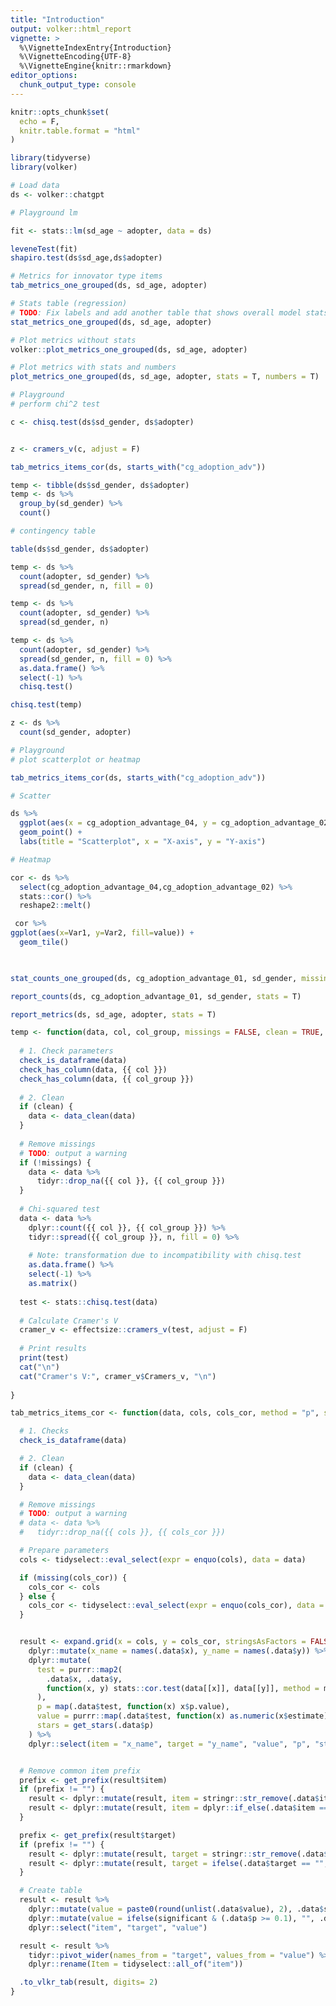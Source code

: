 ```yaml
---
title: "Introduction"
output: volker::html_report
vignette: >
  %\VignetteIndexEntry{Introduction}
  %\VignetteEncoding{UTF-8}
  %\VignetteEngine{knitr::rmarkdown}
editor_options: 
  chunk_output_type: console
---
```


```r
knitr::opts_chunk$set(
  echo = F,
  knitr.table.format = "html"
)

library(tidyverse)
library(volker)
```

```r

# Load data 
ds <- volker::chatgpt

# Playground lm 

fit <- stats::lm(sd_age ~ adopter, data = ds)

leveneTest(fit)
shapiro.test(ds$sd_age,ds$adopter)

# Metrics for innovator type items 
tab_metrics_one_grouped(ds, sd_age, adopter)

# Stats table (regression)
# TODO: Fix labels and add another table that shows overall model stats (e.g.R^2)
stat_metrics_one_grouped(ds, sd_age, adopter)

# Plot metrics without stats 
volker::plot_metrics_one_grouped(ds, sd_age, adopter)

# Plot metrics with stats and numbers
plot_metrics_one_grouped(ds, sd_age, adopter, stats = T, numbers = T)

```


```r

# Playground 
# perform chi^2 test 

c <- chisq.test(ds$sd_gender, ds$adopter)


z <- cramers_v(c, adjust = F)

tab_metrics_items_cor(ds, starts_with("cg_adoption_adv"))

temp <- tibble(ds$sd_gender, ds$adopter)
temp <- ds %>% 
  group_by(sd_gender) %>% 
  count()

# contingency table 

table(ds$sd_gender, ds$adopter)

temp <- ds %>%
  count(adopter, sd_gender) %>% 
  spread(sd_gender, n, fill = 0) 

temp <- ds %>%
  count(adopter, sd_gender) %>% 
  spread(sd_gender, n) 

temp <- ds %>%
  count(adopter, sd_gender) %>% 
  spread(sd_gender, n, fill = 0) %>%  
  as.data.frame() %>%
  select(-1) %>% 
  chisq.test()

chisq.test(temp)

z <- ds %>%  
  count(sd_gender, adopter)

# Playground 
# plot scatterplot or heatmap 

tab_metrics_items_cor(ds, starts_with("cg_adoption_adv"))

# Scatter

ds %>% 
  ggplot(aes(x = cg_adoption_advantage_04, y = cg_adoption_advantage_02)) +
  geom_point() +
  labs(title = "Scatterplot", x = "X-axis", y = "Y-axis")

# Heatmap

cor <- ds %>% 
  select(cg_adoption_advantage_04,cg_adoption_advantage_02) %>% 
  stats::cor() %>% 
  reshape2::melt()

 cor %>% 
ggplot(aes(x=Var1, y=Var2, fill=value)) + 
  geom_tile()
  



```


```r

stat_counts_one_grouped(ds, cg_adoption_advantage_01, sd_gender, missings= T)

report_counts(ds, cg_adoption_advantage_01, sd_gender, stats = T)

report_metrics(ds, sd_age, adopter, stats = T)

```


```r
temp <- function(data, col, col_group, missings = FALSE, clean = TRUE, ...) {
  
  # 1. Check parameters
  check_is_dataframe(data)
  check_has_column(data, {{ col }})
  check_has_column(data, {{ col_group }})
  
  # 2. Clean
  if (clean) {
    data <- data_clean(data)
  }
  
  # Remove missings
  # TODO: output a warning
  if (!missings) {
    data <- data %>%
      tidyr::drop_na({{ col }}, {{ col_group }})
  }
  
  # Chi-squared test
  data <- data %>%
    dplyr::count({{ col }}, {{ col_group }}) %>%
    tidyr::spread({{ col_group }}, n, fill = 0) %>%
    
    # Note: transformation due to incompatibility with chisq.test
    as.data.frame() %>%
    select(-1) %>%
    as.matrix()
  
  test <- stats::chisq.test(data)
  
  # Calculate Cramer's V
  cramer_v <- effectsize::cramers_v(test, adjust = F)
  
  # Print results
  print(test)
  cat("\n")
  cat("Cramer's V:", cramer_v$Cramers_v, "\n")
  
}
```


```r

tab_metrics_items_cor <- function(data, cols, cols_cor, method = "p", significant = FALSE, labels = TRUE, clean = TRUE, ...) {

  # 1. Checks
  check_is_dataframe(data)

  # 2. Clean
  if (clean) {
    data <- data_clean(data)
  }

  # Remove missings
  # TODO: output a warning
  # data <- data %>%
  #   tidyr::drop_na({{ cols }}, {{ cols_cor }})

  # Prepare parameters
  cols <- tidyselect::eval_select(expr = enquo(cols), data = data)

  if (missing(cols_cor)) {
    cols_cor <- cols
  } else {
    cols_cor <- tidyselect::eval_select(expr = enquo(cols_cor), data = data)
  }


  result <- expand.grid(x = cols, y = cols_cor, stringsAsFactors = FALSE) %>%
    dplyr::mutate(x_name = names(.data$x), y_name = names(.data$y)) %>%
    dplyr::mutate(
      test = purrr::map2(
        .data$x, .data$y,
        function(x, y) stats::cor.test(data[[x]], data[[y]], method = method)
      ),
      p = map(.data$test, function(x) x$p.value),
      value = purrr::map(.data$test, function(x) as.numeric(x$estimate)),
      stars = get_stars(.data$p)
    ) %>%
    dplyr::select(item = "x_name", target = "y_name", "value", "p", "stars")


  # Remove common item prefix
  prefix <- get_prefix(result$item)
  if (prefix != "") {
    result <- dplyr::mutate(result, item = stringr::str_remove(.data$item, prefix))
    result <- dplyr::mutate(result, item = dplyr::if_else(.data$item == "", prefix, .data$item))
  }

  prefix <- get_prefix(result$target)
  if (prefix != "") {
    result <- dplyr::mutate(result, target = stringr::str_remove(.data$target, prefix))
    result <- dplyr::mutate(result, target = ifelse(.data$target == "", prefix, .data$target))
  }

  # Create table
  result <- result %>%
    dplyr::mutate(value = paste0(round(unlist(.data$value), 2), .data$stars)) %>%
    dplyr::mutate(value = ifelse(significant & (.data$p >= 0.1), "", .data$value)) %>%
    dplyr::select("item", "target", "value")

  result <- result %>%
    tidyr::pivot_wider(names_from = "target", values_from = "value") %>%
    dplyr::rename(Item = tidyselect::all_of("item"))

  .to_vlkr_tab(result, digits= 2)
}


```
